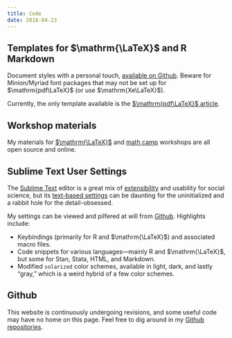 ```yaml
---
title: Code
date: 2018-04-23
---
```


## Templates for $\mathrm{\LaTeX}$ and R Markdown

Document styles with a personal touch, [available on Github](https://github.com/mikedecr/document-templates). Beware for Minion/Myriad font packages that may not be set up for $\mathrm{pdf\LaTeX}$ (or use $\mathrm{Xe\LaTeX}$).

Currently, the only template available is the [$\mathrm{pdf\LaTeX}$ article](https://github.com/mikedecr/document-templates/blob/master/tex/pdflatex/article/pdflatex-article.pdf).



## Workshop materials

My materials for [$\mathrm{\LaTeX}$](https://github.com/mikedecr/latex-workshop-2018) and [math camp](https://github.com/mikedecr/math-camp-2018) workshops are all open source and online.



## Sublime Text User Settings

The [Sublime Text](https://www.sublimetext.com/) editor is a great mix of [extensibility](https://packagecontrol.io/) and usability for social science, but its [text-based settings](http://docs.sublimetext.info/en/latest/customization/settings.html) can be daunting for the uninitialized and a rabbit hole for the detail-obsessed.

My settings can be viewed and pilfered at will from [Github](https://github.com/mikedecr/sublime-user-settings). Highlights include:

- Keybindings (primarily for R and $\mathrm{\LaTeX}$) and associated macro files.
- Code snippets for various languages---mainly R and $\mathrm{\LaTeX}$, but some for Stan, Stata, HTML, and Markdown.
- Modified `solarized` color schemes, available in light, dark, and lastly "gray," which is a weird hybrid of a few color schemes.



## Github

This website is continuously undergoing revisions, and some useful code may have no home on this page. Feel free to dig around in my [Github repositories](https://github.com/mikedecr).



